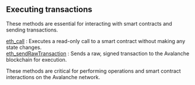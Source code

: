 
## Executing transactions

These methods are essential for interacting with smart contracts and sending transactions.

[eth_call](/avalanche-api/executingtransactions/eth_call) : Executes a read-only call to a smart contract without making any state changes.  \
[eth_sendRawTransaction](/avalanche-api/executingtransactions/eth_sendRawTransaction) : Sends a raw, signed transaction to the Avalanche blockchain for execution.

These methods are critical for performing operations and smart contract interactions on the Avalanche network.

<Space h={16} />
<GetStarted />